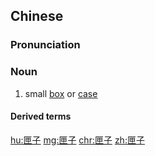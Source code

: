 ==Chinese==
{{zh-forms}}

===Pronunciation===
{{zh-pron
|m=xiázi
|cat=n
}}

===Noun===
{{zh-noun}}

# small [[box]] or [[case]]

====Derived terms====
{{zh-der|黑匣子}}

[[hu:匣子]]
[[mg:匣子]]
[[chr:匣子]]
[[zh:匣子]]